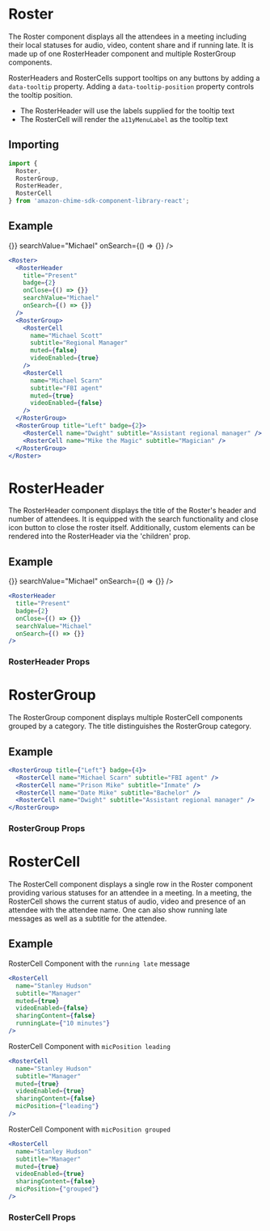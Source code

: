 

<Meta of={RosterStories} />

# Roster

The Roster component displays all the attendees in a meeting including their local statuses for audio, video, content share and if running late.
It is made up of one RosterHeader component and multiple RosterGroup components.

RosterHeaders and RosterCells support tooltips on any buttons by adding a `data-tooltip` property. Adding a `data-tooltip-position` property controls the tooltip position.
- The RosterHeader will use the labels supplied for the tooltip text
- The RosterCell will render the `a11yMenuLabel` as the tooltip text

## Importing

```javascript
import {
  Roster,
  RosterGroup,
  RosterHeader,
  RosterCell
} from 'amazon-chime-sdk-component-library-react';
```

## Example

<ThemeProvider theme={lightTheme}>
  <GlobalStyles/>
  <Canvas>
  <Flex
    container
    css="height: 50vh; background: #f6f9fc;"
  >
    <Roster>
      <RosterHeader
        title="Present"
        badge={2}
        onClose={() => {}}
        searchValue="Michael"
        onSearch={() => {}}
      />
      <RosterGroup>
        <RosterCell
          name="Michael Scott"
          subtitle="Regional Manager"
          muted={false}
          videoEnabled={true}
        />
        <RosterCell
          name="Michael Scarn"
          subtitle="FBI agent"
          muted={true}
          videoEnabled={false}
        />
      </RosterGroup>
      <RosterGroup title="Left" badge={2}>
        <RosterCell name="Dwight" subtitle="Assistant regional manager" />
        <RosterCell name="Mike the Magic" subtitle="Magician" />
      </RosterGroup>
    </Roster>
  </Flex>
  </Canvas>
</ThemeProvider>

```jsx
<Roster>
  <RosterHeader
    title="Present"
    badge={2}
    onClose={() => {}}
    searchValue="Michael"
    onSearch={() => {}}
  />
  <RosterGroup>
    <RosterCell
      name="Michael Scott"
      subtitle="Regional Manager"
      muted={false}
      videoEnabled={true}
    />
    <RosterCell
      name="Michael Scarn"
      subtitle="FBI agent"
      muted={true}
      videoEnabled={false}
    />
  </RosterGroup>
  <RosterGroup title="Left" badge={2}>
    <RosterCell name="Dwight" subtitle="Assistant regional manager" />
    <RosterCell name="Mike the Magic" subtitle="Magician" />
  </RosterGroup>
</Roster>
```

# RosterHeader

The RosterHeader component displays the title of the Roster's header and number of attendees.
It is equipped with the search functionality and close icon button to close the roster itself.
Additionally, custom elements can be rendered into the RosterHeader via the 'children' prop.

## Example

<ThemeProvider theme={lightTheme}>
  <GlobalStyles/>
  <Canvas>
    <RosterHeader
      title="Present"
      badge={2}
      onClose={() => {}}
      searchValue="Michael"
      onSearch={() => {}}
    />
  </Canvas>
</ThemeProvider>

```jsx
<RosterHeader
  title="Present"
  badge={2}
  onClose={() => {}}
  searchValue="Michael"
  onSearch={() => {}}
/>
```

### RosterHeader Props
<ArgTypes of={RosterHeader} />

# RosterGroup

The RosterGroup component displays multiple RosterCell components grouped by a category. The title distinguishes the RosterGroup category.

## Example

<ThemeProvider theme={lightTheme}>
  <GlobalStyles/>
  <Flex container layout="fill-space-centered" css="height: 5%;">
    <Flex css="width: 100%; max-width: 280px;">
      <RosterGroup title={"Left"} badge={4}>
        <RosterCell name="Michael Scarn" subtitle="FBI agent" />
        <RosterCell name="Prison Mike" subtitle="Inmate" />
        <RosterCell name="Date Mike" subtitle="Bachelor" />
        <RosterCell name="Dwight" subtitle="Assistant regional manager" />
      </RosterGroup>
    </Flex>
  </Flex>
</ThemeProvider>

```jsx
<RosterGroup title={"Left"} badge={4}>
  <RosterCell name="Michael Scarn" subtitle="FBI agent" />
  <RosterCell name="Prison Mike" subtitle="Inmate" />
  <RosterCell name="Date Mike" subtitle="Bachelor" />
  <RosterCell name="Dwight" subtitle="Assistant regional manager" />
</RosterGroup>
```
### RosterGroup Props
<ArgTypes of={RosterGroup} />

# RosterCell

The RosterCell component displays a single row in the Roster component providing various statuses for an attendee in a meeting. In a meeting, the RosterCell shows the current status of audio, video and presence of an attendee with the attendee name. One can also show running late messages as well as a subtitle for the attendee.

## Example

RosterCell Component with the `running late` message

<ThemeProvider theme={lightTheme}>
  <GlobalStyles/>
  <Flex container layout="fill-space-centered" css="height: 5%;">
    <Flex css="width: 100%; max-width: 280px;">
      <RosterCell
        name="Stanley Hudson"
        subtitle="Manager"
        muted={true}
        videoEnabled={false}
        sharingContent={false}
        runningLate={"10 minutes"}
      />
    </Flex>
  </Flex>
</ThemeProvider>

```jsx
<RosterCell
  name="Stanley Hudson"
  subtitle="Manager"
  muted={true}
  videoEnabled={false}
  sharingContent={false}
  runningLate={"10 minutes"}
/>
```

RosterCell Component with `micPosition leading`

<ThemeProvider theme={lightTheme}>
  <GlobalStyles/>
  <Flex container layout="fill-space-centered" css="height: 5%;">
    <Flex css="width: 100%; max-width: 280px;">
      <RosterCell
        name="Stanley Hudson"
        subtitle="Manager"
        muted={true}
        videoEnabled={false}
        sharingContent={false}
        micPosition={"leading"}
      />
    </Flex>
  </Flex>
</ThemeProvider>

```jsx
<RosterCell
  name="Stanley Hudson"
  subtitle="Manager"
  muted={true}
  videoEnabled={true}
  sharingContent={false}
  micPosition={"leading"}
/>
```

RosterCell Component with `micPosition grouped`

<ThemeProvider theme={lightTheme}>
  <GlobalStyles/>
  <Flex container layout="fill-space-centered" css="height: 5%;">
    <Flex css="width: 100%; max-width: 280px;">
      <RosterCell
        name="Stanley Hudson"
        subtitle="Manager"
        muted={true}
        videoEnabled={false}
        sharingContent={false}
        micPosition={"grouped"}
      />
    </Flex>
  </Flex>
</ThemeProvider>

```jsx
<RosterCell
  name="Stanley Hudson"
  subtitle="Manager"
  muted={true}
  videoEnabled={true}
  sharingContent={false}
  micPosition={"grouped"}
/>
```

### RosterCell Props
<ArgTypes of={RosterCell} />
